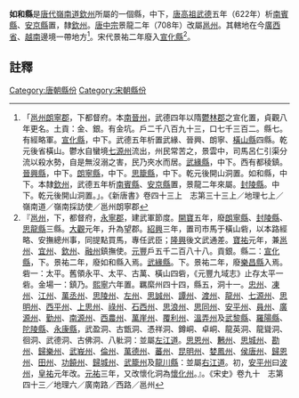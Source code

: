 '''如和縣'''是[[唐代|唐代]][[嶺南道|嶺南道]][[欽州|欽州]]所屬的一個縣，中下，[[唐高祖|唐高祖]][[武德|武德]]五年（622年）析[[南賓縣_(欽州)|南賓縣]]、[[安京縣|安京縣]]置，隸[[欽州|欽州]]。[[唐中宗|唐中宗]]景龍二年（708年）改屬[[邕州|邕州]]。其轄地在今[[廣西省|廣西省]]、[[越南|越南]]邊境一帶地方<ref>「[[邕州|邕州]][[朗寧郡|朗寧郡]]，下都督府。本[[南晉州|南晉州]]，武德四年以隋[[鬱林郡|鬱林郡]]之宣化置，貞觀八年更名。土貢：金、銀。有金坑。戶二千八百九十三，口七千三百二。縣七。有經略軍。[[宣化縣_(邕州)|宣化縣]]，中下。武德五年析置武緣、晉興、朗寧、[[橫山縣_(南晉州)|橫山縣]]四縣。乾元後省橫山。鬱水自蠻境[[七源州|七源州]]流出，州民常苦之，景雲中，司馬呂仁引渠分流以殺水勢，自是無沒溺之害，民乃夾水而居。[[武緣縣_(南晉州)|武緣縣]]，中下。西有都稜鎮。[[晉興縣_(南晉州)|晉興縣]]，中下。[[朗寧縣|朗寧縣]]，中下。[[思籠縣|思籠縣]]，中下。乾元後開山洞置。如和縣，中下。本隸[[欽州|欽州]]，武德五年析[[南賓縣_(欽州)|南賓縣]]、[[安京縣|安京縣]]置，景龍二年來屬。[[封陵縣|封陵縣]]。中下。乾元後開山洞置。」。《新唐書》卷四十三上　志第三十三上／地理七上／嶺南道／嶺南採訪使／邕州朗寧郡</ref>。宋代景祐二年廢入[[宣化縣_(邕州)|宣化縣]]<ref>『[[邕州|邕州]]，下，都督府，[[永寧郡|永寧郡]]，建武軍節度。[[開寶|開寶]]五年，廢[[朗寧縣|朗寧縣]]、[[封陵縣|封陵縣]]、[[思龍縣|思龍縣]]三縣。[[大觀_(年號)|大觀]]元年，升為望郡。[[紹興_(南宋)|紹興]]三年，置司市馬于橫山砦，以本路經略、安撫總州事，同提點買馬，專任武臣；[[隆興|隆興]]後文武通差。[[寶祐|寶祐]]元年，兼[[邕州|邕州]]、[[宜州_(廣西)|宜州]]、[[欽州_(古代)|欽州]]、[[融州|融州]]鎮撫使。[[元豐_(北宋)|元豐]]戶五千二百八十八。貢銀。縣二：[[宣化縣_(邕州)|宣化縣]]，下。景祐二年，廢如和縣入焉。[[武緣縣_(南晉州)|武緣縣]]。下。景祐二年，廢[[樂昌縣_(邕州)|樂昌縣]]入焉。砦一：太平。舊領永平、太平、古萬、橫山四砦，《元豐九域志》止存太平一砦。金場一：鎮乃。[[熙寧|熙寧]]六年置。羈縻州四十四，縣五，洞十一。[[忠州|忠州]]、[[凍州|凍州]]、[[江州|江州]]、[[萬丞州|萬丞州]]、[[思陵州|思陵州]]、[[左州|左州]]、[[思誠州|思誠州]]、[[譚州|譚州]]、[[渡州|渡州]]、[[龍州|龍州]]、[[七源州|七源州]]、[[思明州|思明州]]、[[西平州|西平州]]、[[上思州|上思州]]、[[祿州|祿州]]、[[石西州|石西州]]、[[思浪州|思浪州]]、[[思同州|思同州]]、[[安平州|安平州]]、[[員州|員州]]、[[廣源州|廣源州]]、[[勤州|勤州]]、[[南源州|南源州]]、[[西農州|西農州]]、[[萬崖州|萬崖州]]、[[覆利州|覆利州]]、[[溫弄州|溫弄州]]及[[武黎縣|武黎縣]]、[[羅陽縣|羅陽縣]]、[[陀陵縣|陀陵縣]]、[[永康縣|永康縣]]，武盈洞、古甑洞、憑祥洞、鐏峒、卓峒、龍英洞、龍聳洞、徊洞、武德洞、古佛洞、八𨈚洞：並屬[[左江道|左江道]]。[[思恩州|思恩州]]、[[鶼州|鶼州]]、[[思城州|思城州]]、[[勘州|勘州]]、[[歸樂州|歸樂州]]、[[武峩州|武峩州]]、[[倫州|倫州]]、[[萬德州|萬德州]]、[[蕃州|蕃州]]、[[昆明州|昆明州]]、[[婪鳳州|婪鳳州]]、[[侯唐州|侯唐州]]、[[歸恩州|歸恩州]]、[[田州|田州]]、[[功饒州|功饒州]]、[[歸城州|歸城州]]、[[武籠州|武籠州]]及[[龍川縣|龍川縣]]：並屬[[右江道|右江道]]。初，[[安平州|安平州]]曰[[波州|波州]]，[[皇祐|皇祐]]元年改。[[元祐|元祐]]三年，又改懷化洞為[[懷化州|懷化州]]。』。《宋史》卷九十　志第四十三／地理六／廣南路／西路／邕州</ref>。
==註釋==
{{reflist}}
[[Category:唐朝縣份|Category:唐朝縣份]]
[[Category:宋朝縣份|Category:宋朝縣份]]